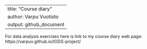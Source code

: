 
---
title: "Course diary"
author: Varpu Vuotisto
output: github_document
---

For data analysis exercises here is link to my course diary web page:
https://varpuv.github.io/IODS-project/



